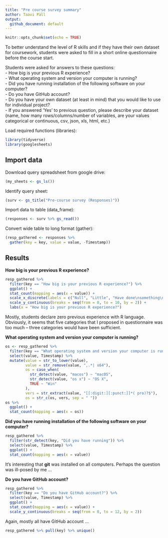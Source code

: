 ```yaml
---
title: "Pre course survey summary"
author: Taavi Päll
output: 
  github_document: default
---
```


```r
knitr::opts_chunk$set(echo = TRUE)
```

To better understand the level of R skills and if they have their own dataset for coursework, students were asked to fill in a short online questionnaire before the course start.

Students were asked for answers to these questions:    
- How big is your previous R experience?    
- What operating system and version your computer is running?    
- Did you have running installation of the following software on your computer?    
- Do you have GitHub account?    
- Do you have your own dataset (at least in mind) that you would like to use for individual project?    
- If you answered 'Yes' to previous question, please describe your dataset (name, how many rows/columns/number of variables, are your values categorical or continuous, csv, json, xls, html, etc.)     

Load required functions (libraries):
```r
library(tidyverse)
library(googlesheets)
```

## Import data

Download query spreadsheet from google drive:
```r
(my_sheets <- gs_ls())
```

Identify query sheet:
```r
(surv <- gs_title("Pre-course survey (Responses)"))
```

Import data to table (data_frame):
```r
(responses <- surv %>% gs_read())
```

Convert wide table to long format (gather):
```r
(resp_gathered <- responses %>% 
  gather(key = key, value = value, -Timestamp))
```

## Results

**How big is your previous R experience?**
```r
resp_gathered %>% 
  filter(key == "How big is your previous R experience?") %>% 
  ggplot() +
  stat_count(mapping = aes(x = value)) +
  scale_x_discrete(labels = c("Null", "Little", "Have done\nsomething\nuseful")) +
  scale_y_continuous(breaks = seq(from = 0, to = 10, by = 2)) +
  labs(x = "How big is your previous R experience?")
```

Mostly, students declare zero previous experience with R language. Obviously, it seems that five categories that I proposed in questionnaire was too much -- three categories would have been sufficient. 

**What operating system and version your computer is running?**

```r
os <- resp_gathered %>% 
  filter(key == "What operating system and version your computer is running?") %>% 
  select(value, Timestamp) %>% 
  mutate(value = str_to_lower(value),
         value = str_remove(value, ",.*| x64"),
         os = case_when(
           str_detect(value, "macos") ~ "macOS",
           str_detect(value, "os x") ~ "OS X",
           TRUE ~ "Win"
         ),
         vers = str_extract(value, "[[:digit:][:punct:]]*( pro)?$"),
         os = str_c(os, vers, sep = " "))
os %>% 
  ggplot() +
  stat_count(mapping = aes(x = os))
```

**Did you have running installation of the following software on your computer?**

```r
resp_gathered %>% 
  filter(str_detect(key, "Did you have running")) %>% 
  select(value, Timestamp) %>% 
  ggplot() +
  stat_count(mapping = aes(x = value))
```

It's interesting that **git** was installed on all computers. Perhaps the question was ill-posed by me ...

**Do you have GitHub account?**

```r
resp_gathered %>% 
  filter(key == "Do you have GitHub account?") %>% 
  select(value, Timestamp) %>% 
  ggplot() +
  stat_count(mapping = aes(x = value)) +
  scale_y_continuous(breaks = seq(from = 0, to = 12, by = 2))
```

Again, mostly all have GitHub account ...

```r
resp_gathered %>% pull(key) %>% unique()
```

